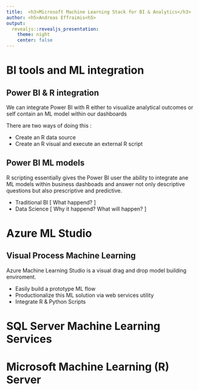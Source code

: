```yaml
---
title:  <h3>Microsoft Machine Learning Stack for BI & Analytics</h3>
author: <h5>Andreas Effraimis<h5>
output: 
  revealjs::revealjs_presentation:
    theme: night
    center: false
---
```


# BI tools and ML integration

## Power BI & R integration

We can integrate Power BI with R either to visualize analytical outcomes or self contain an ML model within our dashboards

There are two ways of doing this :

- Create an R data source 
- Create an R visual and execute an external R script

## Power BI ML models

R scripting essentially gives the Power BI user the ability to integrate ane ML models within business dashboads and answer not only descriptive questions but also prescriptive and predictive.

- Traditional BI [ What happend? ]
- Data Science  [ Why it happend? What will happen? ]

# Azure ML Studio

## Visual Process Machine Learning 

Azure Machine Learning Studio is a visual drag and drop model building enviroment.

- Easily build a prototype ML flow
- Productionalize this ML solution via web services utility
- Integrate R & Python Scripts

# SQL Server Machine Learning Services

# Microsoft Machine Learning (R) Server